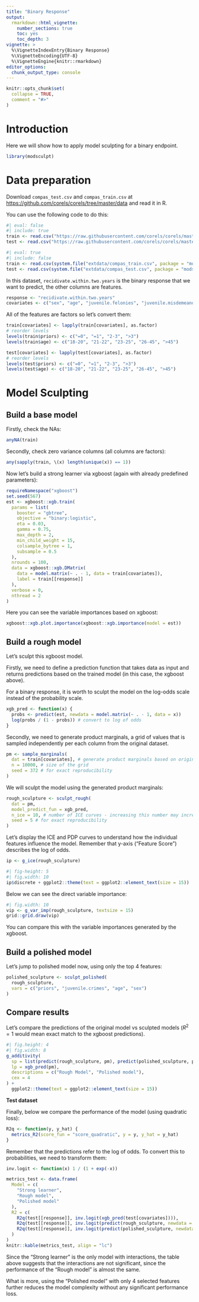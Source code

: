 ```yaml
---
title: "Binary Response"
output: 
  rmarkdown::html_vignette:
    number_sections: true
    toc: yes
    toc_depth: 3
vignette: >
  %\VignetteIndexEntry{Binary Response}
  %\VignetteEncoding{UTF-8}
  %\VignetteEngine{knitr::rmarkdown}
editor_options: 
  chunk_output_type: console
---
```


```r
knitr::opts_chunk$set(
  collapse = TRUE,
  comment = "#>"
)
```



# Introduction

Here we will show how to apply model sculpting for a binary endpoint.

```r
library(modsculpt)
```


# Data preparation

Download `compas_test.csv` and `compas_train.csv` at 
[https://github.com/corels/corels/tree/master/data](https://github.com/corels/corels/tree/master/data) 
and read it in R.

You can use the following code to do this:


```r
#| eval: false
#| include: true
train <- read.csv("https://raw.githubusercontent.com/corels/corels/master/data/compas_train.csv")
test <- read.csv("https://raw.githubusercontent.com/corels/corels/master/data/compas_test.csv")
```

```r
#| eval: true
#| include: false
train <- read.csv(system.file("extdata/compas_train.csv", package = "modsculpt"))
test <- read.csv(system.file("extdata/compas_test.csv", package = "modsculpt"))
```

In this dataset, `recidivate.within.two.years` is the binary response that we want to predict, 
the other columns are features.

```r
response <- "recidivate.within.two.years"
covariates <- c("sex", "age", "juvenile.felonies", "juvenile.misdemeanors", "juvenile.crimes", "priors", "current.charge.degree")
```

All of the features are factors so let's convert them:

```r
train[covariates] <- lapply(train[covariates], as.factor)
# reorder levels
levels(train$priors) <- c("=0", "=1", "2-3", ">3")
levels(train$age) <- c("18-20", "21-22", "23-25", "26-45", ">45")

test[covariates] <- lapply(test[covariates], as.factor)
# reorder levels
levels(test$priors) <- c("=0", "=1", "2-3", ">3")
levels(test$age) <- c("18-20", "21-22", "23-25", "26-45", ">45")
```



# Model Sculpting

## Build a base model

Firstly, check the NAs:

```r
anyNA(train)
```

Secondly, check zero variance columns (all columns are factors):

```r
any(sapply(train, \(x) length(unique(x)) == 1))
```

Now let's build a strong learner via xgboost (again with already predefined parameters):


```r
requireNamespace("xgboost")
set.seed(567)
est <- xgboost::xgb.train(
  params = list(
    booster = "gbtree",
    objective = "binary:logistic",
    eta = 0.03,
    gamma = 0.75,
    max_depth = 2,
    min_child_weight = 15,
    colsample_bytree = 1,
    subsample = 0.5
  ),
  nrounds = 100,
  data = xgboost::xgb.DMatrix(
    data = model.matrix(~ . - 1, data = train[covariates]),
    label = train[[response]]
  ),
  verbose = 0,
  nthread = 2
)
```


Here you can see the variable importances based on xgboost:

```r
xgboost::xgb.plot.importance(xgboost::xgb.importance(model = est))
```


## Build a rough model

Let's sculpt this xgboost model.

Firstly, we need to define a prediction function that takes data as input 
and returns predictions based on the trained model (in this case, the xgboost above).

For a binary response, it is worth to sculpt the model on the log-odds scale 
instead of the probability scale.

```r
xgb_pred <- function(x) {
  probs <- predict(est, newdata = model.matrix(~ . - 1, data = x))
  log(probs / (1 - probs)) # convert to log of odds
}
```

Secondly, we need to generate product marginals, 
a grid of values that is sampled independently per each column from the original dataset.

```r
pm <- sample_marginals(
  dat = train[covariates], # generate product marginals based on original training data
  n = 10000, # size of the grid
  seed = 372 # for exact reproducibility
)
```


We will sculpt the model using the generated product marginals:

```r
rough_sculpture <- sculpt_rough(
  dat = pm,
  model_predict_fun = xgb_pred,
  n_ice = 10, # number of ICE curves - increasing this number may increase the stability of the sculpture
  seed = 5 # for exact reproducibility
)
```

Let's display the ICE and PDP curves to understand how the individual features influence the model. 
Remember that y-axis ("Feature Score") describes the log of odds.

```r
ip <- g_ice(rough_sculpture)
```

```r
#| fig-height: 5
#| fig.width: 10
ip$discrete + ggplot2::theme(text = ggplot2::element_text(size = 15))
```

Below we can see the  direct variable importance:

```r
#| fig.width: 10
vip <- g_var_imp(rough_sculpture, textsize = 15)
grid::grid.draw(vip)
```

You can compare this with the variable importances generated by the xgboost.


## Build a polished model

Let's jump to polished model now, using only the top 4 features: 

```r
polished_sculpture <- sculpt_polished(
  rough_sculpture,
  vars = c("priors", "juvenile.crimes", "age", "sex")
)
```



## Compare results

Let's compare the predictions of the original model vs sculpted models
($R^2 = 1$ would mean exact match to the xgboost predictions).

```r
#| fig.height: 4
#| fig.width: 8
g_additivity(
  sp = list(predict(rough_sculpture, pm), predict(polished_sculpture, pm)),
  lp = xgb_pred(pm),
  descriptions = c("Rough Model", "Polished model"),
  cex = 4
) +
  ggplot2::theme(text = ggplot2::element_text(size = 15))
```



**Test dataset**

Finally, below we compare the performance of the model (using quadratic loss):

```r
R2q <- function(y, y_hat) {
  metrics_R2(score_fun = "score_quadratic", y = y, y_hat = y_hat)
}
```

Remember that the predictions refer to the log of odds. 
To convert this to probabilities, we need to transform them:

```r
inv.logit <- function(x) 1 / (1 + exp(-x))
```


```r
metrics_test <- data.frame(
  Model = c(
    "Strong learner",
    "Rough model",
    "Polished model"
  ),
  R2 = c(
    R2q(test[[response]], inv.logit(xgb_pred(test[covariates]))),
    R2q(test[[response]], inv.logit(predict(rough_sculpture, newdata = test[covariates]))),
    R2q(test[[response]], inv.logit(predict(polished_sculpture, newdata = test[covariates])))
  )
)
knitr::kable(metrics_test, align = "lc")
```


Since the "Strong learner" is the only model with interactions, 
the table above suggests that the interactions are not significant, 
since the performance of the "Rough model" is almost the same.

What is more, using the "Polished model" with only 4 selected features further reduces 
the model complexity without any significant performance loss.
